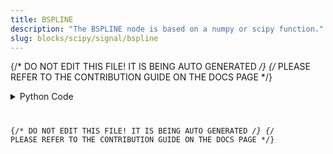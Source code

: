 ```yaml
---
title: BSPLINE
description: "The BSPLINE node is based on a numpy or scipy function."
slug: blocks/scipy/signal/bspline
---
```


{/* DO NOT EDIT THIS FILE! IT IS BEING AUTO GENERATED */}
{/* PLEASE REFER TO THE CONTRIBUTION GUIDE ON THE DOCS PAGE */}


<PythonDocsDisplay docstring={docstring} />
<details>
<summary>Python Code</summary>



<Code code={pythonCode} lang="py" wrap theme="dracula" />

[Find this Flojoy Block on GitHub](https://github.com/flojoy-ai/blocks/blob/main/blocks/SCIPY/SIGNAL/BSPLINE/BSPLINE.py)

</details>

{/* DO NOT EDIT THIS FILE! IT IS BEING AUTO GENERATED */}
{/* PLEASE REFER TO THE CONTRIBUTION GUIDE ON THE DOCS PAGE */}
